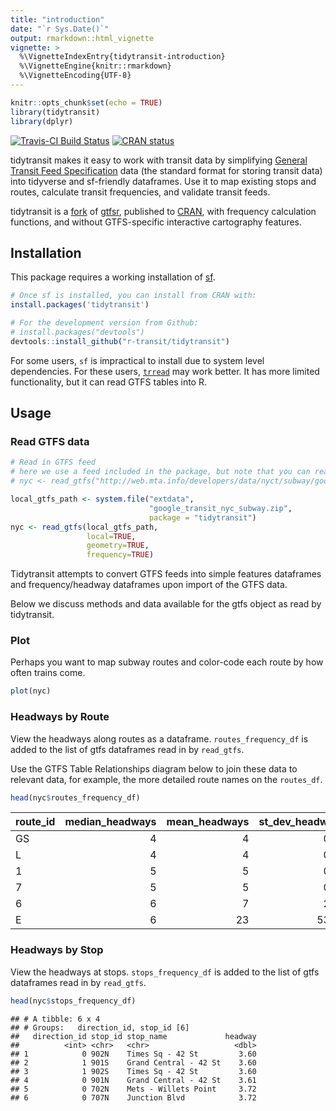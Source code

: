 ```yaml
---
title: "introduction"
date: "`r Sys.Date()`"
output: rmarkdown::html_vignette
vignette: >
  %\VignetteIndexEntry{tidytransit-introduction}
  %\VignetteEngine{knitr::rmarkdown}
  %\VignetteEncoding{UTF-8}
---
```


```r
knitr::opts_chunk$set(echo = TRUE)
library(tidytransit)
library(dplyr)
```
[
![Travis-CI Build
Status](https://travis-ci.com/r-transit/tidytransit.svg?branch=master)](https://travis-ci.com/r-transit/tidytransit)
[![CRAN
status](https://www.r-pkg.org/badges/version/tidytransit?)](https://cran.r-project.org/package=tidytransit)

tidytransit makes it easy to work with transit data by simplifying [General Transit Feed Specification](http://gtfs.org/) data (the standard format for storing transit data) into tidyverse and sf-friendly dataframes. Use it to map existing stops and routes, calculate transit frequencies, and validate transit feeds.

tidytransit is a [fork](https://en.wikipedia.org/wiki/Fork_(software_development)) of [gtfsr](https://github.com/ropensci/gtfsr), published to [CRAN](https://cran.r-project.org/), with frequency calculation functions, and without GTFS-specific interactive cartography features. 

## Installation

This package requires a working installation of [sf](https://github.com/r-spatial/sf#installing). 

```r
# Once sf is installed, you can install from CRAN with: 
install.packages('tidytransit')

# For the development version from Github:
# install.packages("devtools")
devtools::install_github("r-transit/tidytransit")
```

For some users, `sf` is impractical to install due to system level dependencies. For these users, [`trread`](https://github.com/r-transit/trread) may work better. It has more limited functionality, but it can read GTFS tables into R. 

## Usage

### Read GTFS data

```r
# Read in GTFS feed
# here we use a feed included in the package, but note that you can read directly from the New York City Metropolitan Transit Authority using the following URL:
# nyc <- read_gtfs("http://web.mta.info/developers/data/nyct/subway/google_transit.zip")

local_gtfs_path <- system.file("extdata", 
                               "google_transit_nyc_subway.zip", 
                               package = "tidytransit")
nyc <- read_gtfs(local_gtfs_path, 
                 local=TRUE,
                 geometry=TRUE,
                 frequency=TRUE)
```

Tidytransit attempts to convert GTFS feeds into simple features dataframes and frequency/headway dataframes upon import of the GTFS data. 

Below we discuss methods and data available for the gtfs object as read by tidytransit. 

### Plot

Perhaps you want to map subway routes and color-code each route by how often trains come. 

```r
plot(nyc)
```

### Headways by Route

View the headways along routes as a dataframe. `routes_frequency_df` is added to the list of gtfs dataframes read in by `read_gtfs`.

Use the GTFS Table Relationships diagram below to join these data to relevant data, for example, the more detailed route names on the `routes_df`. 

```r
head(nyc$routes_frequency_df)
```

| route\_id | median\_headways | mean\_headways | st\_dev\_headways | stop\_count |
| :-------- | ---------------: | -------------: | ----------------: | ----------: |
| GS        |                4 |              4 |              0.01 |           4 |
| L         |                4 |              4 |              0.13 |          48 |
| 1         |                5 |              5 |              0.14 |          76 |
| 7         |                5 |              5 |              0.29 |          44 |
| 6         |                6 |              7 |              2.84 |          76 |
| E         |                6 |             23 |             53.01 |          48 |

### Headways by Stop

View the headways at stops. `stops_frequency_df` is added to the list of gtfs dataframes read in by `read_gtfs`.   

```r
head(nyc$stops_frequency_df)
```

    ## # A tibble: 6 x 4
    ## # Groups:   direction_id, stop_id [6]
    ##   direction_id stop_id stop_name             headway
    ##          <int> <chr>   <chr>                   <dbl>
    ## 1            0 902N    Times Sq - 42 St         3.60
    ## 2            1 901S    Grand Central - 42 St    3.60
    ## 3            1 902S    Times Sq - 42 St         3.60
    ## 4            0 901N    Grand Central - 42 St    3.61
    ## 5            0 702N    Mets - Willets Point     3.72
    ## 6            0 707N    Junction Blvd            3.72
